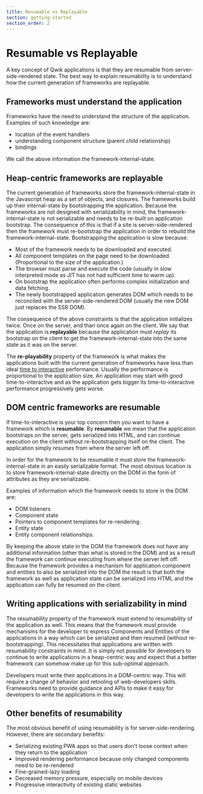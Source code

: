 ```yaml
---
title: Resumable vs Replayable
section: getting-started
section_order: 2
---
```


# Resumable vs Replayable

A key concept of Qwik applications is that they are resumable from server-side-rendered state. The best way to explain resumability is to understand how the current generation of frameworks are replayable.

## Frameworks must understand the application

Frameworks have the need to understand the structure of the application. Examples of such knowledge are:

- location of the event handlers
- understanding component structure (parent child relationship)
- bindings

We call the above information the framework-internal-state.

## Heap-centric frameworks are replayable

The current generation of frameworks store the framework-internal-state in the Javascript heap as a set of objects, and closures. The frameworks build up their internal-state by bootstrapping the application. Because the frameworks are not designed with serializability in mind, the framework-internal-state is not serializable and needs to be re-built on application bootstrap. The consequence of this is that if a site is server-side-rendered then the framework must re-bootstrap the application in order to rebuild the framework-internal-state. Bootstrapping the application is slow because:

- Most of the framework needs to be downloaded and executed.
- All component templates on the page need to be downloaded. (Proportional to the size of the application.)
- The browser must parse and execute the code (usually in slow interpreted mode as JIT has not had sufficient time to warm up).
- On bootstrap the application often performs complex initialization and data fetching.
- The newly bootstrapped application generates DOM which needs to be reconciled with the server-side-rendered DOM (usually the new DOM just replaces the SSR DOM).

The consequence of the above constraints is that the application initializes twice. Once on the server, and than once again on the client. We say that the application is **replayable** because the application must _replay_ its bootstrap on the client to get the framework-internal-state into the same state as it was on the server.

The **re-playability** property of the framework is what makes the applications built with the current generation of frameworks have less than ideal [time to interactive](https://web.dev/interactive/) performance. Usually the performance is proportional to the application size. An application may start with good time-to-interactive and as the application gets bigger its time-to-interactive performance progressively gets worse.

## DOM centric frameworks are resumable

If time-to-interactive is your top concern then you want to have a framework which is **resumable**. By **resumable** we mean that the application bootstraps on the server, gets serialized into HTML, and can continue execution on the client without re-bootstrapping itself on the client. The application simply _resumes_ from where the server left off.

In order for the framework to be resumable it must store the framework-internal-state in an easily serializable format. The most obvious location is to store framework-internal-state directly on the DOM in the form of attributes as they are serializable.

Examples of information which the framework needs to store in the DOM are:

- DOM listeners
- Component state
- Pointers to component templates for re-rendering.
- Entity state
- Entity component relationships.

By keeping the above state in the DOM the framework does not have any additional information (other than what is stored in the DOM) and as a result the framework can continue executing from where the server left off. Because the framework provides a mechanism for application component and entities to also be serialized into the DOM the result is that both the framework as well as application state can be serialized into HTML and the application can fully be resumed on the client.

## Writing applications with serializability in mind

The resumability property of the framework must extend to resumability of the application as well. This means that the framework must provide mechanisms for the developer to express Components and Entities of the applications in a way which can be serialized and then resumed (without re-bootstrapping). This necessitates that applications are written with resumability constraints in mind. It is simply not possible for developers to continue to write applications in a heap-centric way and expect that a better framework can somehow make up for this sub-optimal approach.

Developers must write their applications in a DOM-centric way. This will require a change of behavior and retooling of web-developers skills. Frameworks need to provide guidance and APIs to make it easy for developers to write the applications in this way.

## Other benefits of resumability

The most obvious benefit of using resumability is for server-side-rendering. However, there are secondary benefits:

- Serializing existing PWA apps so that users don't loose context when they return to the application
- Improved rendering performance because only changed components need to be re-rendered
- Fine-grained-lazy loading
- Decreased memory pressure, especially on mobile devices
- Progressive interactivity of existing static websites
